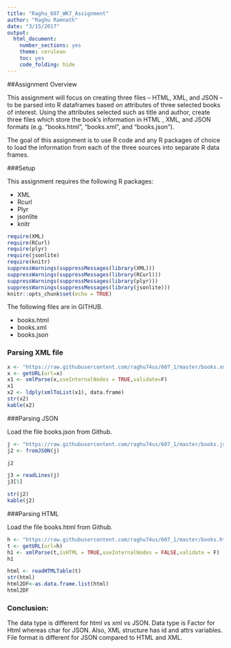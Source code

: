 ```yaml
---
title: "Raghu_607_WK7_Assignment"
author: "Raghu Ramnath"
date: "3/15/2017"
output: 
  html_document: 
    number_sections: yes
    theme: cerulean
    toc: yes
    code_folding: hide
---
```



##Assignment Overview

This assignment will focus on creating three files -- HTML, XML, and JSON -- to be parsed into R dataframes based on attributes of three selected books of interest. Using the attributes selected such as title and author, create three files which store the book's information in HTML 
, XML, and JSON formats (e.g. "books.html", "books.xml", and "books.json").

The goal of this assignment is to use R code and any R packages of choice to load the information from each of the three sources into separate R data frames.

###Setup

This assignment requires the following R packages:

  + XML
  + Rcurl
  + Plyr
  + jsonlite
  + knitr

```r
require(XML)
require(RCurl)
require(plyr)
require(jsonlite)
require(knitr)
suppressWarnings(suppressMessages(library(XML)))
suppressWarnings(suppressMessages(library(RCurl)))
suppressWarnings(suppressMessages(library(plyr)))
suppressWarnings(suppressMessages(library(jsonlite)))
knitr::opts_chunk$set(echo = TRUE)
```

The following files are in GITHUB.

  + books.html
  + books.xml
  + books.json

### Parsing XML file

```r
x <- "https://raw.githubusercontent.com/raghu74us/607_1/master/books.xml"
x <- getURL(url=x)
x1 <- xmlParse(x,useInternalNodes = TRUE,validate=F)
x1
x2 <- ldply(xmlToList(x1), data.frame)
str(x2)
kable(x2)
```

###Parsing JSON

Load the file books.json from Github.

```r
j <- "https://raw.githubusercontent.com/raghu74us/607_1/master/books.json"
j2 <- fromJSON(j)

j2

j3 = readLines(j)
j3[5]

str(j2)
kable(j2)

```


###Parsing HTML

Load the file books.html from Github.

```r
h <- "https://raw.githubusercontent.com/raghu74us/607_1/master/books.html"
t <- getURL(url=h)
h1 <- xmlParse(t,isHTML = TRUE,useInternalNodes = FALSE,validate = F)
h1

html <- readHTMLTable(t)
str(html)
html2DF<-as.data.frame.list(html)
html2DF
```

### Conclusion:

The data type is different for html vs xml vs JSON. Data type is Factor for Html  whereas char for JSON.  Also, XML structure has id and attrs variables. File format is different for JSON compared to HTML and XML.